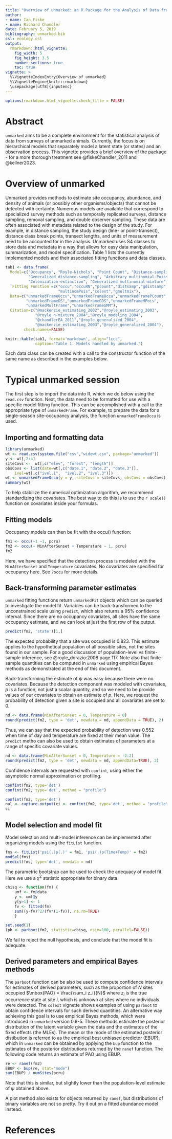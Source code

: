 ```yaml
---
title: "Overview of unmarked: an R Package for the Analysis of Data from Unmarked Animals"
author:
- name: Ian Fiske
- name: Richard Chandler
date: February 5, 2019
bibliography: unmarked.bib
csl: ecology.csl
output: 
  rmarkdown::html_vignette:
    fig_width: 5
    fig_height: 3.5
    number_sections: true
    toc: true
vignette: >
  %\VignetteIndexEntry{Overview of unmarked}
  %\VignetteEngine{knitr::rmarkdown}
  \usepackage[utf8]{inputenc}
---
```


```r
options(rmarkdown.html_vignette.check_title = FALSE)
```

# Abstract

`unmarked` aims to be a complete environment for the
statistical analysis of data from surveys of unmarked
animals. Currently, the focus is on hierarchical models that
separately model a latent state (or states) and an observation
process. This vignette provides a brief overview of the package -
for a more thorough treatment see @fiskeChandler_2011 and @kellner2023.

# Overview of unmarked

Unmarked provides methods to estimate site occupancy, abundance, and
density of animals (or possibly other organisms/objects) that cannot be
detected with certainty. Numerous models are available that correspond
to specialized survey methods such as temporally replicated surveys,
distance sampling, removal sampling, and double observer
sampling. These data are often associated with metadata related to the
design of the study. For example, in distance sampling, the study
design (line- or point-transect), distance class break points,
transect lengths, and units of measurement need to be accounted for in
the analysis. Unmarked uses S4 classes to store data and metadata in a
way that allows for easy data manipulation, summarization, and model
specification. Table 1 lists the currently implemented models and
their associated fitting functions and data classes.

```r
tab1 <- data.frame(
  Model=c("Occupancy", "Royle-Nichols", "Point Count", "Distance-sampling",
          "Generalized distance-sampling", "Arbitrary multinomial-Poisson",
          "Colonization-extinction", "Generalized multinomial-mixture"),
  `Fitting Function`=c("occu","occuRN","pcount","distsamp","gdistsamp",
                       "multinomPois","colext","gmultmix"),
  Data=c("unmarkedFrameOccu","unmarkedFrameOccu","unmarkedFramePCount",
         "unmarkedFrameDS","unmarkedFrameGDS","unmarkedFrameMPois",
         "unmarkedMultFrame","unmarkedFrameGMM"),
  Citation=c("@mackenzie_estimating_2002","@royle_estimating_2003",
             "@royle_n-mixture_2004","@royle_modeling_2004",
             "@chandlerEA_2011","@royle_generalized_2004",
             "@mackenzie_estimating_2003","@royle_generalized_2004"),
        check.names=FALSE)

knitr::kable(tab1, format='markdown', align="lccc",
             caption="Table 1. Models handled by unmarked.")
```

Each data class can be created with a call to the constructor function
of the same name as described in the examples below.

# Typical unmarked session

The first step is to import the data into R, which we do below using
the `read.csv` function. Next, the data need to be formatted for
use with a specific model fitting function. This can be accomplished
with a call to the appropriate type of `unmarkedFrame`. For
example, to prepare the data for a single-season site-occupancy
analysis, the function `unmarkedFrameOccu` is used.


## Importing and formatting data

```r
library(unmarked)
wt <- read.csv(system.file("csv","widewt.csv", package="unmarked"))
y <- wt[,2:4]
siteCovs <-  wt[,c("elev", "forest", "length")]
obsCovs <- list(date=wt[,c("date.1", "date.2", "date.3")],
    ivel=wt[,c("ivel.1",  "ivel.2", "ivel.3")])
wt <- unmarkedFrameOccu(y = y, siteCovs = siteCovs, obsCovs = obsCovs)
summary(wt)
```

To help stabilize the numerical optimization algorithm, we recommend
standardizing the covariates.
The best way to do this is to use the `r scale()` function on covariates inside your formulas.

## Fitting models

Occupancy models can then be fit with the occu() function:

```r
fm1 <- occu(~1 ~1, pcru)
fm2 <- occu(~ MinAfterSunset + Temperature ~ 1, pcru)
fm2
```

Here, we have specified that the detection process is modeled with the
`MinAfterSunset` and `Temperature` covariates.  No covariates are
specified for occupancy here.  See `?occu` for more details.


## Back-transforming parameter estimates

`unmarked` fitting functions return `unmarkedFit` objects which can be
queried to investigate the model fit.  Variables can be
back-transformed to the unconstrained scale using `predict`, which also
returns a 95% confidence interval.
Since there are no occupancy covariates, all sites have the same occupancy
estimate, and we can look at just the first row of the output.

```r
predict(fm2, 'state')[1,]
```

The expected probability that a site was
occupied is 0.823. This estimate applies to the hypothetical
population of all possible sites, not the sites found in our sample.
For a good discussion of population-level vs finite-sample inference,
see @royle_dorazio:2008 page 117. Note also that finite-sample
quantities can be computed in `unmarked` using empirical Bayes
methods as demonstrated at the end of this document.

Back-transforming the estimate of $\psi$ was easy because there were
no covariates. Because the detection component was modeled with
covariates, $p$ is a function, not just a scalar quantity, and so we
need to be provide values of our covariates to obtain an
estimate of $p$. Here, we request
the probability of detection given a site is occupied and all
covariates are set to 0.

```r
nd <- data.frame(MinAfterSunset = 0, Temperature = 0)
round(predict(fm2, type = 'det', newdata = nd, appendData = TRUE), 2)
```

Thus, we can say that the expected probability of detection was 0.552
when time of day and temperature are fixed at their mean value. The
`predict` metho can also be used to obtain estimates of
parameters at a range of specific covariate values.

```r
nd <- data.frame(MinAfterSunset = 0, Temperature = -2:2)
round(predict(fm2, type = 'det', newdata = nd, appendData=TRUE), 2)
```

Confidence intervals are requested with `confint`, using either the
asymptotic normal approximation or profiling.

```r
confint(fm2, type='det')
confint(fm2, type='det', method = "profile")
```

```r
confint(fm2, type='det')
nul <- capture.output(ci <- confint(fm2, type='det', method = "profile"))
ci
```

## Model selection and model fit

Model selection and multi-model inference can be implemented after
organizing models using the `fitList` function.

```r
fms <- fitList('psi(.)p(.)' = fm1, 'psi(.)p(Time+Temp)' = fm2)
modSel(fms)
predict(fms, type='det', newdata = nd)
```


The parametric bootstrap can be used to check the adequacy of model fit.
Here we use a $\chi^2$ statistic appropriate for binary data.

```r
chisq <- function(fm) {
    umf <- fm@data
    y <- umf@y
    y[y>1] <- 1
    fv <- fitted(fm)
    sum((y-fv)^2/(fv*(1-fv)), na.rm=TRUE)
    }

set.seed(1)
(pb <- parboot(fm2, statistic=chisq, nsim=100, parallel=FALSE))
```

We fail to reject the null hypothesis, and conclude that the model fit
is adequate.

## Derived parameters and empirical Bayes methods

The `parboot` function can be also be used to compute confidence
intervals for estimates of derived parameters, such as the proportion
of $N$ sites occupied $\mbox{PAO} = \frac{\sum_i z_i}{N}$ where $z_i$ is the true
occurrence state at site $i$, which is unknown at sites where no individuals
were detected. The `colext` vignette shows examples of using
`parboot` to obtain confidence intervals for such derived
quantities. An alternative way achieving this goal is to use empirical Bayes
methods, which were introduced in `unmarked` version 0.9-5. These methods estimate
the posterior distribution of the latent variable given the data and
the estimates of the fixed effects (the MLEs). The mean or the mode of
the estimated posterior distibution is referred to as the empirical
best unbiased predictor (EBUP), which in `unmarked` can be
obtained by applying the `bup` function to the estimates of the
posterior distributions returned by the `ranef` function. The
following code returns an estimate of PAO using EBUP.

```r
re <- ranef(fm2)
EBUP <- bup(re, stat="mode")
sum(EBUP) / numSites(pcru)
```

Note that this is similar, but slightly lower than the
population-level estimate of $\psi$ obtained above.

A plot method also exists for objects returned by `ranef`, but
distributions of binary variables are not so pretty. Try it out on a
fitted abundance model instead.

# References
